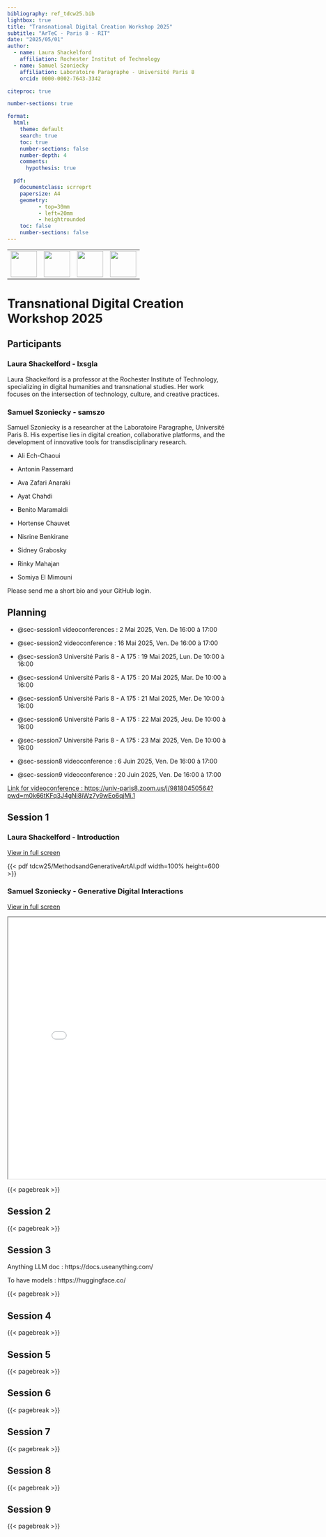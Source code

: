 ```yaml
---
bibliography: ref_tdcw25.bib
lightbox: true
title: "Transnational Digital Creation Workshop 2025"
subtitle: "ArTeC - Paris 8 - RIT"
date: "2025/05/01"
author:
  - name: Laura Shackelford
    affiliation: Rochester Institut of Technology
  - name: Samuel Szoniecky
    affiliation: Laboratoire Paragraphe - Université Paris 8
    orcid: 0000-0002-7643-3342

citeproc: true

number-sections: true

format: 
  html: 
    theme: default
    search: true
    toc: true
    number-sections: false
    number-depth: 4
    comments:
      hypothesis: true

  pdf: 
    documentclass: scrreprt
    papersize: A4    
    geometry:
          - top=30mm
          - left=20mm
          - heightrounded
    toc: false
    number-sections: false
---
```


|  |  |  |  |
|----|----|----|----|
| ![](docs/img/logo_paris8_Couleurs.png){height="60"} | ![](docs/img/logo-para.svg){height="60"} | ![](docs/img/logo-artec.png){height="60"} | ![](docs/img/Rochester_Institute_of_Technology_seal.svg){height="60"} |

# Transnational Digital Creation Workshop 2025

## Participants

### Laura Shackelford - lxsgla
Laura Shackelford is a professor at the Rochester Institute of Technology, specializing in digital humanities and transnational studies. Her work focuses on the intersection of technology, culture, and creative practices.

### Samuel Szoniecky - samszo
Samuel Szoniecky is a researcher at the Laboratoire Paragraphe, Université Paris 8. His expertise lies in digital creation, collaborative platforms, and the development of innovative tools for transdisciplinary research.

-   Ali Ech-Chaoui  

-   Antonin Passemard

-   Ava Zafari Anaraki

-   Ayat Chahdi

-   Benito Maramaldi

-   Hortense Chauvet

-   Nisrine Benkirane

-   Sidney Grabosky

-   Rinky Mahajan

-   Somiya El Mimouni

Please send me a short bio and your GitHub login.


## Planning

-   @sec-session1 videoconferences : 2 Mai 2025, Ven. De 16:00 à 17:00

-   @sec-session2 videoconference : 16 Mai 2025, Ven. De 16:00 à 17:00

-   @sec-session3 Université Paris 8 - A 175 : 19 Mai 2025, Lun. De 10:00 à 16:00

-   @sec-session4 Université Paris 8 - A 175 : 20 Mai 2025, Mar. De 10:00 à 16:00

-   @sec-session5 Université Paris 8 - A 175 : 21 Mai 2025, Mer. De 10:00 à 16:00

-   @sec-session6 Université Paris 8 - A 175 : 22 Mai 2025, Jeu. De 10:00 à 16:00

-   @sec-session7 Université Paris 8 - A 175 : 23 Mai 2025, Ven. De 10:00 à 16:00

-   @sec-session8 videoconference : 6 Juin 2025, Ven. De 16:00 à 17:00

-   @sec-session9 videoconference : 20 Juin 2025, Ven. De 16:00 à 17:00

[Link for videoconference : https://univ-paris8.zoom.us/j/98180450564?pwd=m0k66tKFq3J4gNi8iWz7y9wEo6qjMi.1](https://univ-paris8.zoom.us/j/98180450564?pwd=m0k66tKFq3J4gNi8iWz7y9wEo6qjMi.1){target="_blank"}

## Session 1 {#sec-session1}

### Laura Shackelford - Introduction

[View in full screen](tdcw25/MethodsandGenerativeArtAI.pdf){target="_blank"}

{{< pdf tdcw25/MethodsandGenerativeArtAI.pdf width=100% height=600 >}}


### Samuel Szoniecky - Generative Digital Interactions

[View in full screen](tdcw25/slide.html){target="_blank"}

```{=html}
<iframe width="800" height="600" src="tdcw25/slide.html" title="Presentation support"></iframe>
```

{{< pagebreak >}}

## Session 2 {#sec-session2}

{{< pagebreak >}}

## Session 3 {#sec-session3}

Anything LLM doc : https://docs.useanything.com/


To have models : https://huggingface.co/


{{< pagebreak >}}

## Session 4 {#sec-session4}

{{< pagebreak >}}

## Session 5 {#sec-session5}

{{< pagebreak >}}

## Session 6 {#sec-session6}

{{< pagebreak >}}

## Session 7 {#sec-session7}

{{< pagebreak >}}

## Session 8 {#sec-session8}

{{< pagebreak >}}

## Session 9 {#sec-session9}

{{< pagebreak >}}